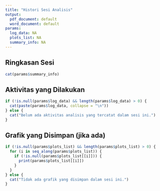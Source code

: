 ```yaml
---
title: "Histori Sesi Analisis"
output:
  pdf_document: default
  word_document: default
params:
  log_data: NA
  plots_list: NA
  summary_info: NA
---
```


## Ringkasan Sesi

```r
cat(params$summary_info)
```

## Aktivitas yang Dilakukan

```r
if (!is.null(params$log_data) && length(params$log_data) > 0) {
  cat(paste(params$log_data, collapse = "\n"))
} else {
  cat("Belum ada aktivitas analisis yang tercatat dalam sesi ini.")
}
```

## Grafik yang Disimpan (jika ada)

```r
if (!is.null(params$plots_list) && length(params$plots_list) > 0) {
  for (i in seq_along(params$plots_list)) {
    if (!is.null(params$plots_list[[i]])) {
      print(params$plots_list[[i]])
    }
  }
} else {
  cat("Tidak ada grafik yang disimpan dalam sesi ini.")
}
```
